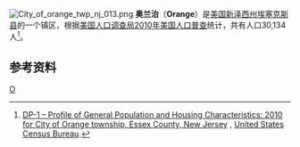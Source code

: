 {{short description|City in Essex County, New Jersey, United States}}
[[File:City_of_orange_twp_nj_013.png|right]]
'''奥兰治'''（'''Orange'''）是[[美国|美国]][[新泽西州|新泽西州]][[埃塞克斯县_(新泽西州)|埃塞克斯县]]的一个镇区，根据[[美国人口调查局|美国人口调查局]][[2010年美国人口普查|2010年美国人口普查]]统计，共有人口30,134人<ref name=Census2010>[http://factfinder.census.gov/bkmk/table/1.0/en/DEC/10_DP/DPDP1/0600000US3401313045 DP-1 – Profile of General Population and Housing Characteristics: 2010 for City of Orange township, Essex County, New Jersey] {{Webarchive|url=https://archive.today/20200212101402/http://factfinder.census.gov/bkmk/table/1.0/en/DEC/10_DP/DPDP1/0600000US3401313045 |date=2020-02-12 }}, [[United_States_Census_Bureau|United States Census Bureau]].</ref>。
{{Authority control}}
{{NewJersey-stub}}
== 参考资料 ==
{{Reflist}}

[[Category:新泽西州城市|O]]